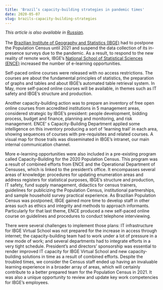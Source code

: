 ```yaml
---
title: 'Brazil’s capacity-building strategies in pandemic times'
date: 2020-05-07
slug: brazils-capacity-building-strategies
---
```


_This article is also available in
[Russian](/brazil-capacity-building-strategies-RU.pdf)._<br/><br/> The
[Brazilian Institute of Geography and Statistics (IBGE)](https://www.ibge.gov.br/en/home-eng.html)
had to postpone the Population Census until 2021 and suspend the data collection
of its in-presence surveys due to the pandemic. As a result, to respond to the
new reality of remote work, IBGE’s
[National School of Statistical Sciences (ENCE)](http://www.ence.ibge.gov.br/)
increased the number of e-learning opportunities.

Self-paced online courses were released with no access restrictions. The courses
are about the fundamental principles of statistics, the preparation of graphs
and tables and about IBGE’s automated table retrieval system. In May, more
self-paced online courses will be available, in themes such as IT safety and
IBGE’s structure and production.

Another capacity-building action was to prepare an inventory of free open online
courses from accredited institutions in 5 management areas, considered strategic
by IBGE’s president: people development, bidding process, budget and finance,
planning and monitoring, and risk management. ENCE’ s Capacity-Building
Department applied some intelligence on this inventory producing a sort of
‘learning trail’ in each area, showing sequences of courses with pre-requisites
and related courses. A visual map for those trails was disseminated in IBGE’s
intranet, our main internal communication channel.

More e-learning opportunities were also included in a pre-existing program
called Capacity-Building for the 2020 Population Census. This program was a
result of combined efforts from ENCE and the Operational Department of Censuses,
which is linked to the president’s office. It encompasses several areas of
knowledge: procedures for updating enumeration areas and address registers for
statistical purposes, IBGE’s structure and production, IT safety, fund supply
management, didactics for census trainers, guidelines for publicizing the
Population Census, institutional partnerships, and sample household survey
practical experience. As Brazilian Population Census was postponed, IBGE gained
more time to develop staff in other areas such as ethics and integrity and
methods to approach informants. Particularly for that last theme, ENCE produced
a new self-paced online course on guidelines and procedures to conduct telephone
interviewing.

There were several challenges to implement those plans: IT infrastructure for
IBGE Virtual School was not prepared for the increase in access through
internet; the capacity-building team had to work under a lot of pressure in a
new mode of work; and several departments had to integrate efforts in a very
tight schedule. President’s and directors’ sponsorship was essential to render
improved IT capacity for IBGE Virtual School and new capacity-building solutions
in time as a result of combined efforts. Despite the troubled times, we consider
the Census staff ended up having an invaluable learning experience in a broader
array of areas, which will certainly contribute to a better prepared team for
the Population Census in 2021. It was also a unique opportunity to review and
update key work competencies for IBGE’s employees.
